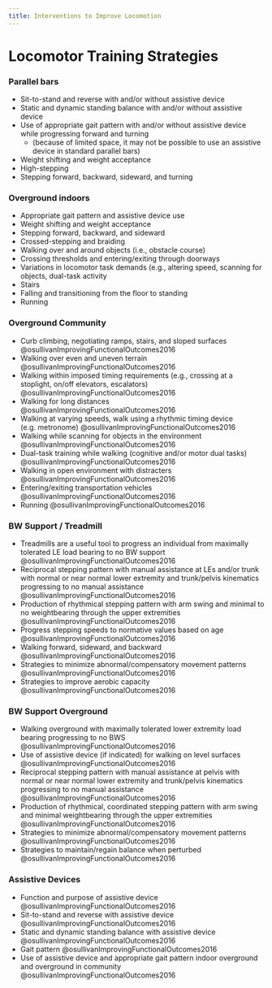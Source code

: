 ```yaml
---
title: Interventions to Improve Locomotion
---
```








# Locomotor Training Strategies

:::{layout-ncol="3"}

### Parallel bars

- Sit-to-stand and reverse with and/or without assistive device
- Static and dynamic standing balance with and/or without assistive device
- Use of appropriate gait pattern with and/or without assistive device while progressing forward and turning 
    - (because of limited space, it may not be possible to use an assistive device in standard parallel bars)
- Weight shifting and weight acceptance
- High-stepping
- Stepping forward, backward, sideward, and turning


### Overground indoors

- Appropriate gait pattern and assistive device use
- Weight shifting and weight acceptance
- Stepping forward, backward, and sideward
- Crossed-stepping and braiding
- Walking over and around objects (i.e., obstacle course)
- Crossing thresholds and entering/exiting through doorways
- Variations in locomotor task demands (e.g., altering speed, scanning for objects, dual-task activity
- Stairs
- Falling and transitioning from the floor to standing
- Running


### Overground Community

- Curb climbing, negotiating ramps, stairs, and sloped surfaces @osullivanImprovingFunctionalOutcomes2016
- Walking over even and uneven terrain @osullivanImprovingFunctionalOutcomes2016
- Walking within imposed timing requirements (e.g., crossing at a stoplight, on/off elevators, escalators) @osullivanImprovingFunctionalOutcomes2016
- Walking for long distances @osullivanImprovingFunctionalOutcomes2016
- Walking at varying speeds, walk using a rhythmic timing device (e.g. metronome) @osullivanImprovingFunctionalOutcomes2016
- Walking while scanning for objects in the environment @osullivanImprovingFunctionalOutcomes2016
- Dual-task training while walking (cognitive and/or motor dual tasks) @osullivanImprovingFunctionalOutcomes2016
- Walking in open environment with distracters @osullivanImprovingFunctionalOutcomes2016
- Entering/exiting transportation vehicles @osullivanImprovingFunctionalOutcomes2016
- Running @osullivanImprovingFunctionalOutcomes2016


### BW Support / Treadmill

- Treadmills are a useful tool to progress an individual from maximally tolerated LE load bearing to no BW support @osullivanImprovingFunctionalOutcomes2016
- Reciprocal stepping pattern with manual assistance at LEs and/or trunk with normal or near normal lower extremity and trunk/pelvis kinematics progressing to no manual assistance @osullivanImprovingFunctionalOutcomes2016
- Production of rhythmical stepping pattern with arm swing and minimal to no weightbearing through the upper extremities @osullivanImprovingFunctionalOutcomes2016
- Progress stepping speeds to normative values based on age @osullivanImprovingFunctionalOutcomes2016
- Walking forward, sideward, and backward @osullivanImprovingFunctionalOutcomes2016
- Strategies to minimize abnormal/compensatory movement patterns @osullivanImprovingFunctionalOutcomes2016
- Strategies to improve aerobic capacity @osullivanImprovingFunctionalOutcomes2016

### BW Support Overground

- Walking overground with maximally tolerated lower extremity load bearing progressing to no BWS @osullivanImprovingFunctionalOutcomes2016
- Use of assistive device (if indicated) for walking on level surfaces @osullivanImprovingFunctionalOutcomes2016
- Reciprocal stepping pattern with manual assistance at pelvis with normal or near normal lower extremity and trunk/pelvis kinematics progressing to no manual assistance @osullivanImprovingFunctionalOutcomes2016
- Production of rhythmical, coordinated stepping pattern with arm swing and minimal weightbearing through the upper extremities @osullivanImprovingFunctionalOutcomes2016
- Strategies to minimize abnormal/compensatory movement patterns @osullivanImprovingFunctionalOutcomes2016
- Strategies to maintain/regain balance when perturbed @osullivanImprovingFunctionalOutcomes2016

### Assistive Devices

- Function and purpose of assistive device @osullivanImprovingFunctionalOutcomes2016
- Sit-to-stand and reverse with assistive device @osullivanImprovingFunctionalOutcomes2016
- Static and dynamic standing balance with assistive device @osullivanImprovingFunctionalOutcomes2016
- Gait pattern @osullivanImprovingFunctionalOutcomes2016
- Use of assistive device and appropriate gait pattern indoor overground and overground in community @osullivanImprovingFunctionalOutcomes2016

:::